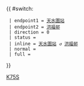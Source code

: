 {{ #switch: {{{format|}}}
  | endpoint1 = [[天水圍站公共運輸交匯處|天水圍站]]
  | endpoint2 = [[洪福邨]]
  | direction = 0
  | status ={{HK Bus Status|P}}
  | inline = [[天水圍站公共運輸交匯處|天水圍站]] ↺ [[洪福邨]]
  | normal =
  | full =
}}<noinclude>[[Category:港鐵巴士路線模板|K75S]]</noinclude>